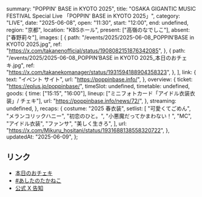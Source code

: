  summary: "POPPIN' BASE in KYOTO 2025",
  title: "OSAKA GIGANTIC MUSIC FESTIVAL Special Live 「POPPIN' BASE in KYOTO 2025」",
  category: "LIVE",
  date: "2025-06-08",
  open: "11:30",
  start: "12:00",
  end: undefined,
  region: "京都",
  location: "KBSホール",
  present: ["高嶺のなでしこ"],
  absent: ["春野莉々"],
  images: [
    {
      path: "/events/2025/2025-06-08_POPPIN’BASE in KYOTO 2025.jpg",
      ref: "https://x.com/takanenofficial/status/1908082151876342085",
    },
    {
      path: "/events/2025/2025-06-08_POPPIN’BASE in KYOTO 2025_本日のおチェキ.jpg",
      ref: "https://x.com/takanekomanager/status/1931594188904358323",
    },
  ],
  link: {
    text: "イベント サイト",
    url: "https://poppinbase.info/",
  },
  overview: {
    ticket: "https://eplus.jp/poppinbase/",
    timeSlot: undefined,
    timetable: undefined,
    goods: {
      time: ["15:15", "16:00"],
      lineup: ["ミニフォトカード「アイドル衣装衣装」/ チェキ"],
      url: "https://poppinbase.info/news/72/",
    },
    streaming: undefined,
  },
  recaps: {
    costume: "2025 春衣装",
    setlist: [
      "可愛くてごめん",
      "メランコリックハニー",
      "初恋のひと。",
      "小悪魔だってかまわない！",
      "MC",
      "アイドル衣装",
      "ファンサ",
      "美しく生きろ",
    ],
    url: "https://x.com/Mikuru_hositani/status/1931688138558320722",
  },
  updatedAt: "2025-06-09",
};

## リンク

- [本日のおチェキ](https://x.com/takanekomanager/status/1931594188904358323)
- [#あしたのたかねこ](https://x.com/takanenofficial/status/1931350061126156688)
- [公式 X 告知](https://x.com/takanenofficial/status/1908082151876342085)
